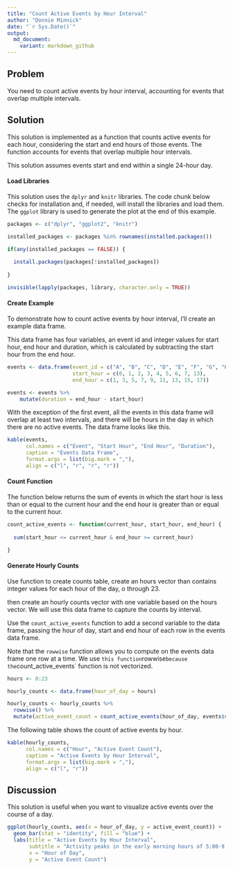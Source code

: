 ```yaml
---
title: "Count Active Events by Hour Interval"
author: "Donnie Minnick"
date: "`r Sys.Date()`"
output:
  md_document:
    variant: markdown_github
---
```


## Problem

You need to count active events by hour interval, accounting for events that overlap multiple intervals.

## Solution

This solution is implemented as a  function that counts active events for each hour, considering the start and end hours of those events. The function accounts for events that overlap multiple hour intervals.

This solution assumes events start and end within a single 24-hour day.

#### Load Libraries

This solution uses the `dplyr` and `knitr` libraries.  The code chunk below checks for installation and, if needed, will install the libraries and load them.  The `ggplot` library is used to generate the plot at the end of this example.

```r
packages <- c("dplyr", "ggplot2", "knitr")

installed_packages <- packages %in% rownames(installed.packages())

if(any(installed_packages == FALSE)) {
  
  install.packages(packages[!installed_packages])
  
}

invisible(lapply(packages, library, character.only = TRUE))
```

#### Create Example

To demonstrate how to count active events by hour interval, I'll create an example data frame.  

This data frame has four variables, an event id and integer values for start hour, end hour and duration, which is calculated by subtracting the start hour from the end hour.

```r
events <- data.frame(event_id = c("A", "B", "C", "D", "E", "F", "G", "H", "I"),
                     start_hour = c(0, 1, 2, 3, 4, 5, 6, 7, 13),
                     end_hour = c(1, 3, 5, 7, 9, 11, 13, 15, 17))

events <- events %>%
    mutate(duration = end_hour - start_hour)
```

With the exception of the first event, all the events in this data frame will overlap at least two intervals, and there will be hours in the day in which there are no active events.  The data frame looks like this.

```r
kable(events,
      col.names = c("Event", "Start Hour", "End Hour", "Duration"),
      caption = "Events Data Frame",
      format.args = list(big.mark = ","),
      align = c("l", "r", "r", "r"))
```

#### Count Function

The function below returns the sum of events in which the start hour is less than or equal to the current hour and the end hour is greater than or equal to the current hour.

```r
count_active_events <- function(current_hour, start_hour, end_hour) {
  
  sum(start_hour <= current_hour & end_hour >= current_hour)

}
```

#### Generate Hourly Counts

Use function to create counts table, create an hours vector than contains integer values for each hour of the day, o through 23.

then create an hourly counts vector with one variable based on the hours vector.  We will use this data frame to capture the counts by interval.

Use the `count_active_events` function to add a second variable to the data frame, passing the hour of day, start and end hour of each row in the events data frame.

Note that the `rowwise` function allows you to compute on the events data frame one row at a time.  We use `this function`rowwise` because the `count_active_events` function is not vectorized.

```r
hours <- 0:23

hourly_counts <- data.frame(hour_of_day = hours)

hourly_counts <- hourly_counts %>%
  rowwise() %>%
  mutate(active_event_count = count_active_events(hour_of_day, events$start_hour, events$end_hour))
```

The following table shows the count of active events by hour.

```r
kable(hourly_counts,
      col.names = c("Hour", "Active Event Count"),
      caption = "Active Events by Hour Interval",
      format.args = list(big.mark = ","),
      align = c("l", "r"))
```

## Discussion

This solution is useful when you want to visualize active events over the course of a day.

```r
ggplot(hourly_counts, aes(x = hour_of_day, y = active_event_count)) +
  geom_bar(stat = "identity", fill = "blue") +
  labs(title = "Active Events by Hour Interval",
       subtitle = "Activity peaks in the early morning hours of 5:00-9:00 am.",
       x = "Hour of Day",
       y = "Active Event Count")
```
